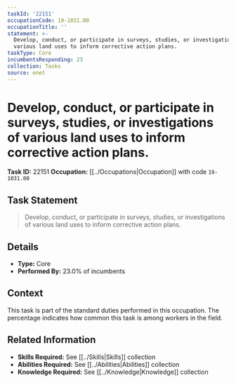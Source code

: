 ```yaml
---
taskId: '22151'
occupationCode: 19-1031.00
occupationTitle: ''
statement: >-
  Develop, conduct, or participate in surveys, studies, or investigations of
  various land uses to inform corrective action plans.
taskType: Core
incumbentsResponding: 23
collection: Tasks
source: onet
---
```

# Develop, conduct, or participate in surveys, studies, or investigations of various land uses to inform corrective action plans.

**Task ID:** 22151
**Occupation:** [[../Occupations|Occupation]] with code `19-1031.00`

## Task Statement

> Develop, conduct, or participate in surveys, studies, or investigations of various land uses to inform corrective action plans.

## Details

- **Type:** Core
- **Performed By:** 23.0% of incumbents

## Context

This task is part of the standard duties performed in this occupation. The percentage indicates how common this task is among workers in the field.

## Related Information

- **Skills Required:** See [[../Skills|Skills]] collection
- **Abilities Required:** See [[../Abilities|Abilities]] collection
- **Knowledge Required:** See [[../Knowledge|Knowledge]] collection
